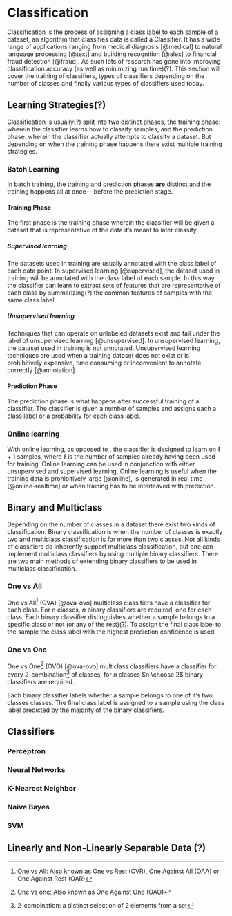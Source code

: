 
# Classification

Classification is the process of assigning a class label to each sample of a dataset, an algorithm that classifies data is called a Classifier. It has a wide range of applications ranging from medical diagnosis [@medical] to natural language processing [@text] and building recognition [@alex] to financial fraud detection [@fraud]. As such lots of research has gone into improving classification accuracy (as well as minimizing run time)(?). This section will cover the training of classifiers, types of classifiers depending on the number of classes and finally various types of classifiers used today.

## Learning Strategies(?)

Classification is usually(?) split into two distinct phases, the training phase: wherein the classifier learns how to classify samples, and the prediction phase: wherein the classifier actually attempts to classify a dataset. But depending on when the training phase happens there exist multiple training strategies.

### Batch Learning {#sec:batch}

In batch training, the training and prediction phases **are** distinct and the training happens all at once--- before the prediction stage.

#### Training Phase

The first phase is the training phase wherein the classifier will be given a dataset that is representative of the data it's meant to later classify.

##### Supervised learning

The datasets used in training are usually annotated with the class label of each data point.
In supervised learning [@supervised], the dataset used in training will be annotated with the class label of each sample. In this way the classifier can learn to extract sets of features that are representative of each class by summarizing(?) the common features of samples with the same class label.

##### Unsupervised learning

Techniques that can operate on unlabeled datasets exist and fall under the label of unsupervised learning [@unsupervised].
In unsupervised learning, the dataset used in training is not annotated. Unsupervised learning techniques are used when a training dataset does not exist or is prohibitively expensive, time consuming or inconvenient to annotate correctly [@annotation].

#### Prediction Phase

The prediction phase is what happens after successful training of a classifier. The classifier is given a number of samples and assigns each a class label or a probability for each class label.

### Online learning

With online learning, as opposed to \nameref{sec:batch}, the classifier is designed to learn on $\ell + 1$ samples, where $\ell$ is the number of samples already having been used for training. Online learning can be used in conjunction with either unsupervised and supervised learning. Online learning is useful when the training data is prohibitively large [@online], is generated in real time [@online-realtime] or when training has to be interleaved with prediction.

## Binary and Multiclass

Depending on the number of classes in a dataset there exist two kinds of classification. Binary classification is when the number of classes is exactly two and multiclass classification is for more than two classes. Not all kinds of classifiers do inherently support multiclass classification, but one can implement multiclass classifiers by using multiple binary classifiers. There are two main methods of extending binary classifiers to be used in multiclass classification.

### One vs All

One vs All^[One vs All: Also known as One vs Rest (OVR), One Against All (OAA) or One Against Rest (OAR)] (OVA) [@ova-ovo] multiclass classifiers have a classifier for each class. For $n$ classes, $n$ binary classifiers are required, one for each class. Each binary classifier distinguishes whether a sample belongs to a specific class or not (or any of the rest)(?). To assign the final class label to the sample the class label with the highest prediction confidence is used.

### One vs One

One vs One^[One vs one: Also known as One Against One (OAO)] (OVO) [@ova-ovo] multiclass classifiers have a classifier for every 2-combination^[2-combination: a distinct selection of 2 elements from a set] of classes, for $n$ classes $n \choose 2$ binary classifiers are required. 

\begin{equation}
\binom{n}{2} = \frac{n (n - 2 + 1)}{2 (2 - 1) 1} = \frac{n(n-1)}{2}
\end{equation}

Each binary classifier labels whether a sample belongs to one of it's two classes classes. The final class label is assigned to a sample using the class label predicted by the majority of the binary classifiers.

## Classifiers

### Perceptron

### Neural Networks

### K-Nearest Neighbor

### Naive Bayes

### SVM

## Linearly and Non-Linearly Separable Data (?)

